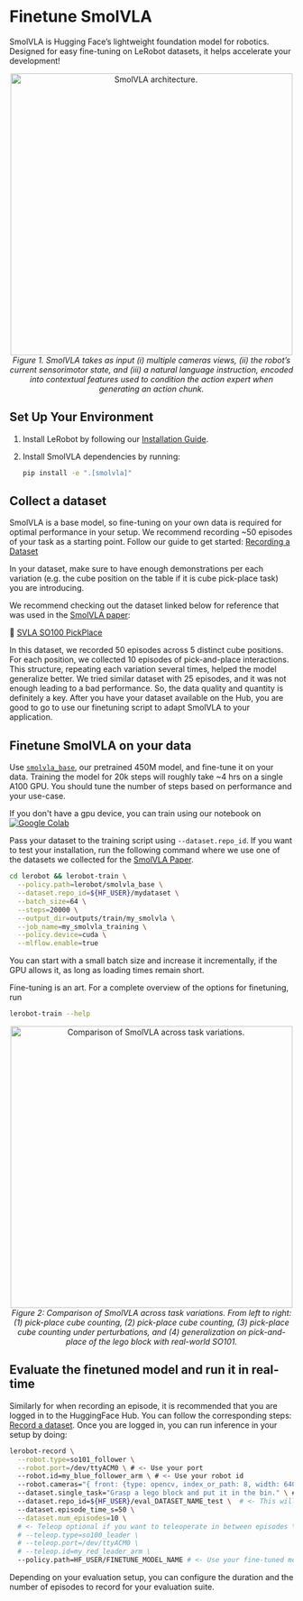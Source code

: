 # Finetune SmolVLA

SmolVLA is Hugging Face’s lightweight foundation model for robotics. Designed for easy fine-tuning on LeRobot datasets, it helps accelerate your development!

<p align="center">
  <img
    src="https://cdn-uploads.huggingface.co/production/uploads/640e21ef3c82bd463ee5a76d/aooU0a3DMtYmy_1IWMaIM.png"
    alt="SmolVLA architecture."
    width="500"
  />
  <br />
  <em>
    Figure 1. SmolVLA takes as input (i) multiple cameras views, (ii) the
    robot’s current sensorimotor state, and (iii) a natural language
    instruction, encoded into contextual features used to condition the action
    expert when generating an action chunk.
  </em>
</p>

## Set Up Your Environment

1. Install LeRobot by following our [Installation Guide](./installation).
2. Install SmolVLA dependencies by running:

   ```bash
   pip install -e ".[smolvla]"
   ```

## Collect a dataset

SmolVLA is a base model, so fine-tuning on your own data is required for optimal performance in your setup.
We recommend recording ~50 episodes of your task as a starting point. Follow our guide to get started: [Recording a Dataset](https://huggingface.co/docs/lerobot/getting_started_real_world_robot#record-a-dataset)

<Tip>

In your dataset, make sure to have enough demonstrations per each variation (e.g. the cube position on the table if it is cube pick-place task) you are introducing.

We recommend checking out the dataset linked below for reference that was used in the [SmolVLA paper](https://huggingface.co/papers/2506.01844):

🔗 [SVLA SO100 PickPlace](https://huggingface.co/spaces/lerobot/visualize_dataset?path=%2Flerobot%2Fsvla_so100_pickplace%2Fepisode_0)

In this dataset, we recorded 50 episodes across 5 distinct cube positions. For each position, we collected 10 episodes of pick-and-place interactions. This structure, repeating each variation several times, helped the model generalize better. We tried similar dataset with 25 episodes, and it was not enough leading to a bad performance. So, the data quality and quantity is definitely a key.
After you have your dataset available on the Hub, you are good to go to use our finetuning script to adapt SmolVLA to your application.

</Tip>

## Finetune SmolVLA on your data

Use [`smolvla_base`](https://hf.co/lerobot/smolvla_base), our pretrained 450M model, and fine-tune it on your data.
Training the model for 20k steps will roughly take ~4 hrs on a single A100 GPU. You should tune the number of steps based on performance and your use-case.

If you don't have a gpu device, you can train using our notebook on [![Google Colab](https://colab.research.google.com/assets/colab-badge.svg)](https://colab.research.google.com/github/huggingface/notebooks/blob/main/lerobot/training-smolvla.ipynb)

Pass your dataset to the training script using `--dataset.repo_id`. If you want to test your installation, run the following command where we use one of the datasets we collected for the [SmolVLA Paper](https://huggingface.co/papers/2506.01844).

```bash
cd lerobot && lerobot-train \
  --policy.path=lerobot/smolvla_base \
  --dataset.repo_id=${HF_USER}/mydataset \
  --batch_size=64 \
  --steps=20000 \
  --output_dir=outputs/train/my_smolvla \
  --job_name=my_smolvla_training \
  --policy.device=cuda \
  --mlflow.enable=true
```

<Tip>
  You can start with a small batch size and increase it incrementally, if the
  GPU allows it, as long as loading times remain short.
</Tip>

Fine-tuning is an art. For a complete overview of the options for finetuning, run

```bash
lerobot-train --help
```

<p align="center">
  <img
    src="https://cdn-uploads.huggingface.co/production/uploads/640e21ef3c82bd463ee5a76d/S-3vvVCulChREwHDkquoc.gif"
    alt="Comparison of SmolVLA across task variations."
    width="500"
  />
  <br />
  <em>
    Figure 2: Comparison of SmolVLA across task variations. From left to right:
    (1) pick-place cube counting, (2) pick-place cube counting, (3) pick-place
    cube counting under perturbations, and (4) generalization on pick-and-place
    of the lego block with real-world SO101.
  </em>
</p>

## Evaluate the finetuned model and run it in real-time

Similarly for when recording an episode, it is recommended that you are logged in to the HuggingFace Hub. You can follow the corresponding steps: [Record a dataset](./getting_started_real_world_robot#record-a-dataset).
Once you are logged in, you can run inference in your setup by doing:

```bash
lerobot-record \
  --robot.type=so101_follower \
  --robot.port=/dev/ttyACM0 \ # <- Use your port
  --robot.id=my_blue_follower_arm \ # <- Use your robot id
  --robot.cameras="{ front: {type: opencv, index_or_path: 8, width: 640, height: 480, fps: 30}}" \ # <- Use your cameras
  --dataset.single_task="Grasp a lego block and put it in the bin." \ # <- Use the same task description you used in your dataset recording
  --dataset.repo_id=${HF_USER}/eval_DATASET_NAME_test \  # <- This will be the dataset name on HF Hub
  --dataset.episode_time_s=50 \
  --dataset.num_episodes=10 \
  # <- Teleop optional if you want to teleoperate in between episodes \
  # --teleop.type=so100_leader \
  # --teleop.port=/dev/ttyACM0 \
  # --teleop.id=my_red_leader_arm \
  --policy.path=HF_USER/FINETUNE_MODEL_NAME # <- Use your fine-tuned model
```

Depending on your evaluation setup, you can configure the duration and the number of episodes to record for your evaluation suite.
